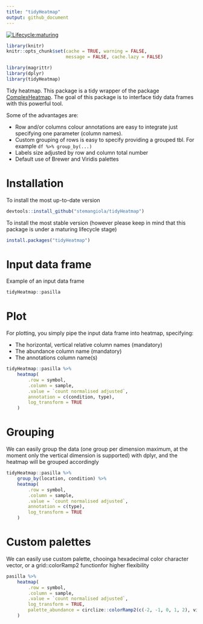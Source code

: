 ```yaml
---
title: "tidyHeatmap"
output: github_document
---
```


<!-- badges: start -->
  [![Lifecycle:maturing](https://img.shields.io/badge/lifecycle-maturing-blue.svg)](https://www.tidyverse.org/lifecycle/#maturing)
<!-- badges: end -->


```r
library(knitr)
knitr::opts_chunk$set(cache = TRUE, warning = FALSE, 
                      message = FALSE, cache.lazy = FALSE)

library(magrittr)
library(dplyr)
library(tidyHeatmap)

```

Tidy heatmap. This package is a tidy wrapper of the package [ComplexHeatmap](https://bioconductor.org/packages/release/bioc/html/ComplexHeatmap.html). The goal of this package is to interface tidy data frames with this powerful tool.

Some of the advantages are:

- Row and/or columns colour annotations are easy to integrate just specifying one parameter (column names). 
- Custom grouping of rows is easy to specify providing a grouped tbl. For example `df %>% group_by(...)`
- Labels size adjusted by row and column total number
- Default use of Brewer and Viridis palettes



# Installation

To install the most up-to-date version

```r

devtools::install_github("stemangiola/tidyHeatmap")

```

To install the most stable version (however please keep in mind that this package is under a maturing lifecycle stage)

```r

install.packages("tidyHeatmap")

```

# Input data frame

Example of an input data frame

```r
tidyHeatmap::pasilla
```


# Plot

For plotting, you simply pipe the input data frame into heatmap, specifying:

- The horizontal, vertical relative column names (mandatory)
- The abundance column name (mandatory)
- The annotations column name(s)

```r
tidyHeatmap::pasilla %>%
	heatmap(
		.row = symbol,
		.column = sample,
		.value = `count normalised adjusted`,
		annotation = c(condition, type),
		log_transform = TRUE
	)
```

# Grouping

We can easily group the data (one group per dimension maximum, at the moment only the vertical dimension is supported) with dplyr, and the heatmap will be grouped accordingly

```r
tidyHeatmap::pasilla %>%
	group_by(location, condition) %>%
	heatmap(
		.row = symbol,
		.column = sample,
		.value = `count normalised adjusted`,
		annotation = c(type),
		log_transform = TRUE
	)
```

# Custom palettes

We can easily use custom palette, chooinga hexadecimal color character vector, or a grid::colorRamp2 functionfor higher flexibility

```r
pasilla %>%
	heatmap(
		.row = symbol,
		.column = sample,
		.value = `count normalised adjusted`,
		log_transform = TRUE, 
		palette_abundance = circlize::colorRamp2(c(-2, -1, 0, 1, 2), viridis::magma(5))
	)
```
